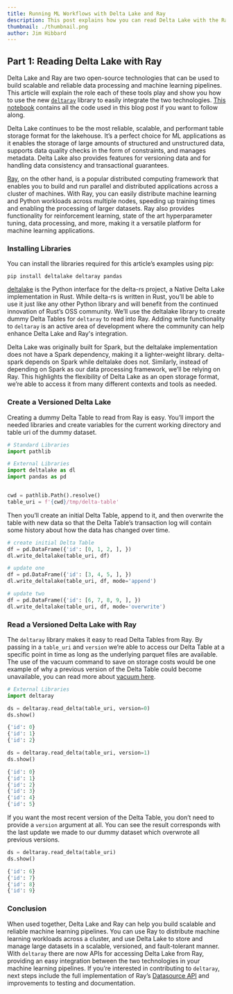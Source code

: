 ```yaml
---
title: Running ML Workflows with Delta Lake and Ray
description: This post explains how you can read Delta Lake with the Ray compute framework
thumbnail: ./thumbnail.png
author: Jim Hibbard
---
```


## Part 1: Reading Delta Lake with Ray

Delta Lake and Ray are two open-source technologies that can be used to build scalable and reliable data processing and machine learning pipelines. This article will explain the role each of these tools play and show you how to use the new [`deltaray`](https://github.com/delta-incubator/deltaray) library to easily integrate the two technologies. [This notebook](https://github.com/delta-incubator/deltaray/blob/main/notebooks/deltaray-demo.ipynb) contains all the code used in this blog post if you want to follow along.

Delta Lake continues to be the most reliable, scalable, and performant table storage format for the lakehouse. It’s a perfect choice for ML applications as it enables the storage of large amounts of structured and unstructured data, supports data quality checks in the form of constraints, and manages metadata. Delta Lake also provides features for versioning data and for handling data consistency and transactional guarantees.

[Ray](https://docs.ray.io/en/latest/), on the other hand, is a popular distributed computing framework that enables you to build and run parallel and distributed applications across a cluster of machines. With Ray, you can easily distribute machine learning and Python workloads across multiple nodes, speeding up training times and enabling the processing of larger datasets. Ray also provides functionality for reinforcement learning, state of the art hyperparameter tuning, data processing, and more, making it a versatile platform for machine learning applications.

### Installing Libraries

You can install the libraries required for this article’s examples using pip:

```shell
pip install deltalake deltaray pandas
```

[deltalake](https://github.com/delta-io/delta-rs) is the Python interface for the delta-rs project, a Native Delta Lake implementation in Rust. While delta-rs is written in Rust, you’ll be able to use it just like any other Python library and will benefit from the continued innovation of Rust’s OSS community. We’ll use the deltalake library to create dummy Delta Tables for `deltaray` to read into Ray. Adding write functionality to `deltaray` is an active area of development where the community can help enhance Delta Lake and Ray's integration.

Delta Lake was originally built for Spark, but the deltalake implementation does not have a Spark dependency, making it a lighter-weight library. delta-spark depends on Spark while deltalake does not. Similarly, instead of depending on Spark as our data processing framework, we’ll be relying on Ray. This highlights the flexibility of Delta Lake as an open storage format, we’re able to access it from many different contexts and tools as needed.

### Create a Versioned Delta Lake

Creating a dummy Delta Table to read from Ray is easy. You’ll import the needed libraries and create variables for the current working directory and table uri of the dummy dataset.

```python
# Standard Libraries
import pathlib

# External Libraries
import deltalake as dl
import pandas as pd


cwd = pathlib.Path().resolve()
table_uri = f'{cwd}/tmp/delta-table'
```

Then you’ll create an initial Delta Table, append to it, and then overwrite the table with new data so that the Delta Table’s transaction log will contain some history about how the data has changed over time.

```python
# create initial Delta Table
df = pd.DataFrame({'id': [0, 1, 2, ], })
dl.write_deltalake(table_uri, df)

# update one
df = pd.DataFrame({'id': [3, 4, 5, ], })
dl.write_deltalake(table_uri, df, mode='append')

# update two
df = pd.DataFrame({'id': [6, 7, 8, 9, ], })
dl.write_deltalake(table_uri, df, mode='overwrite')
```

### Read a Versioned Delta Lake with Ray

The `deltaray` library makes it easy to read Delta Tables from Ray. By passing in a `table_uri` and `version` we’re able to access our Delta Table at a specific point in time as long as the underlying parquet files are available. The use of the vacuum command to save on storage costs would be one example of why a previous version of the Delta Table could become unavailable, you can read more about [vacuum here](https://delta.io/blog/2023-01-03-delta-lake-vacuum-command/).

```python
# External Libraries
import deltaray

ds = deltaray.read_delta(table_uri, version=0)
ds.show()

{'id': 0}
{'id': 1}
{'id': 2}
```

```python
ds = deltaray.read_delta(table_uri, version=1)
ds.show()

{'id': 0}
{'id': 1}
{'id': 2}
{'id': 3}
{'id': 4}
{'id': 5}
```

If you want the most recent version of the Delta Table, you don’t need to provide a `version` argument at all. You can see the result corresponds with the last update we made to our dummy dataset which overwrote all previous versions.

```python
ds = deltaray.read_delta(table_uri)
ds.show()

{'id': 6}
{'id': 7}
{'id': 8}
{'id': 9}
```

### Conclusion

When used together, Delta Lake and Ray can help you build scalable and reliable machine learning pipelines. You can use Ray to distribute machine learning workloads across a cluster, and use Delta Lake to store and manage large datasets in a scalable, versioned, and fault-tolerant manner. With `deltaray` there are now APIs for accessing Delta Lake from Ray, providing an easy integration between the two technologies in your machine learning pipelines. If you’re interested in contributing to `deltaray`, next steps include the full implementation of Ray’s [Datasource API](https://docs.ray.io/en/latest/data/api/input_output.html#datasource-api) and improvements to testing and documentation.
